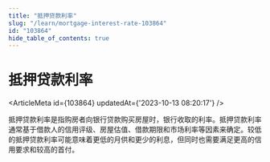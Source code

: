 ```yaml
---
title: "抵押贷款利率"
slug: "/learn/mortgage-interest-rate-103864"
id: "103864"
hide_table_of_contents: true
---
```



# 抵押贷款利率

<ArticleMeta id={103864} updatedAt={'2023-10-13 08:20:17'} />
<div className='border-solid border-b border-t-0 my-4 border-[var(--ifm-color-gray-300)]' />

抵押贷款利率是指购房者向银行贷款购买房屋时，银行收取的利率。抵押贷款利率通常基于借款人的信用评级、房屋估值、借款期限和市场利率等因素来确定。较低的抵押贷款利率可能意味着更低的月供和更少的利息，但同时也需要满足更高的信用要求和较高的首付。
